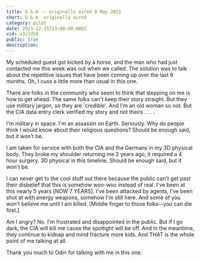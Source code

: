```yaml
---
title: Q & A -- originally aired 8 May 2021
short: Q & A  originally aired
category: pilot
date: 2023-12-15T23:00:00.000Z
vid: v3z2d59
public: true
description:
---
```

My scheduled guest got kicked by a horse, and the man who had just contacted me this week was out when we called. The solution was to talk about the repetitive issues that have been coming up over the last 6 months. Oh, I cuss a little more than usual in this one.

There are folks in the community who seem to think that stepping on me is how to get ahead. The same folks can't keep their story straight. But they use military jargon, so they are 'credible'. And I'm an old woman so not. But the CIA data entry clerk verified my story and not theirs . . . .

I'm military in space. I'm an assassin on Earth. Seriously. Why do people think I would know about their religious questions? Should be enough said, but it won't be.

I am taken for service with both the CIA and the Germans in my 3D physical body. They broke my shoulder returning me 2 years ago, it required a 4 hour surgery. 3D physical in this timeline. Should be enough said, but it won't be.

I can never get to the cool stuff out there because the public can't get past their disbelief that this is somehow woo-woo instead of real. I've been at this nearly 5 years [NOW 7 YEARS]. I've been attacked by agents, I've been shot at with energy weapons, somehow I'm still here. And some of you won't believe me until I am killed. [Middle finger to those folks--you can die first.]

Am I angry? No. I'm frustrated and disappointed in the public. But if I go dark, the CIA will kill me cause the spotlight will be off. And in the meantime, they continue to kidnap and mind fracture more kids. And THAT is the whole point of me talking at all.

Thank you much to Odin for talking with me in this one.

